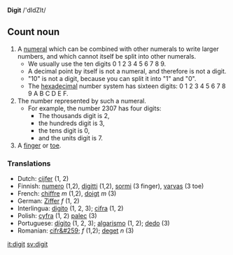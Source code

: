 '''Digit''' /'dIdZIt/

==Count noun==

# A [[numeral]] which can be combined with other numerals to write larger numbers, and which cannot itself be split into other numerals.
#* We usually use the ten digits 0 1 2 3 4 5 6 7 8 9.
#* A decimal point by itself is not a numeral, and therefore is not a digit.
#* "10" is not a digit, because you can split it into "1" and "0".
#* The [[hexadecimal]] number system has sixteen digits: 0 1 2 3 4 5 6 7 8 9 A B C D E F. 
# The number represented by such a numeral.
#* For example, the number 2307 has four digits:
#** The thousands digit is 2,
#** the hundreds digit is 3,
#** the tens digit is 0,
#** and the units digit is 7.
# A [[finger]] or [[toe]].

===Translations===
*Dutch: [[cijfer]] (1, 2)
*Finnish: [[numero]] (1,2), [[digitti]] (1,2), [[sormi]] (3 finger), [[varvas]] (3 toe)
*French: [[chiffre]] ''m'' (1,2), [[doigt]] ''m'' (3)
*German: [[Ziffer]] ''f'' (1, 2)
*Interlingua: [[digito]] (1, 2, 3); [[cifra]] (1, 2)
*Polish: [[cyfra]] (1, 2) [[palec]] (3)
*Portuguese: [[dígito]] (1, 2, 3); [[algarismo]] (1, 2); [[dedo]] (3)
*Romanian: [[cifr&#259;]] ''f'' (1,2); [[deget]] ''n'' (3)

[[it:digit]]
[[sv:digit]]